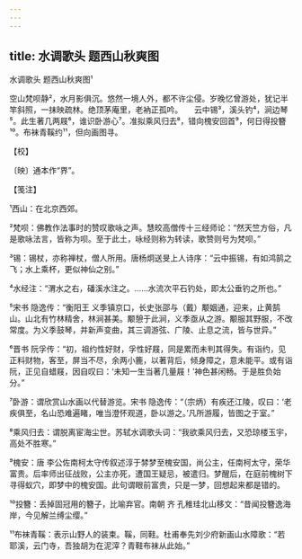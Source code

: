 ```yaml
---
---
---
```

title: 水调歌头 题西山秋爽图
---



水调歌头 题西山秋爽图¹





空山梵呗静²，水月影俱沉。悠然一境人外，都不许尘侵。岁晚忆曾游处，犹记半竿斜照，一抹映疏林。绝顶茅庵里，老衲正孤吟。　　云中锡³，溪头钓⁴，涧边琴⁵。此生著几两屐⁶，谁识卧游心⁷。准拟乘风归去⁸，错向槐安回首⁹，何日得投簪¹⁰。布袜青鞵约¹¹，但向画图寻。





【校】


〔映〕通本作“界”。





【笺注】


¹西山：在北京西郊。

²梵呗：佛教作法事时的赞叹歌咏之声。慧皎高僧传十三经师论：“然天竺方俗，凡是歌咏法言，皆称为呗。至于此土，咏经则称为转读，歌赞则号为梵呗。”

³锡：锡杖，亦称禅杖，僧人所用。唐杨炯送旻上人诗序：“云中振锡，有如鸿鹄之飞；水上乘杯，更似神仙之别。”

⁴水经注：“渭水之右，磻溪水注之。……水流次平石钓处，即太公垂钓之所也。”

⁵宋书 隐逸传：“衡阳王 义季镇京口，长史张邵与（戴）颙姻通，迎来，止黄鹄山。山北有竹林精舍，林涧甚美。颙憩于此涧，义季亟从之游。颙服其野服，不改常度。为义季鼓琴，并新声变曲，其三调游弦、广陵、止息之流，皆与世异。”

⁶晋书 阮孚传：“初，祖约性好财，孚性好屐，同是累而未判其得失。有诣约，见正料财物，客至，屏当不尽，余两小簏，以著背后，倾身障之，意未能平。或有诣阮，正见自蜡屐，因自叹曰：‘未知一生当著几量屐！’神色甚闲畅。于是胜负始分。”

⁷卧游：谓欣赏山水画以代替游览。宋书 隐逸传：“（宗炳）有疾还江陵，叹曰：‘老疾俱至，名山恐难遍睹，唯当澄怀观道，卧以游之。’凡所游履，皆图之于室。”

⁸乘风归去：谓脱离宦海尘世。苏轼水调歌头词：“我欲乘风归去，又恐琼楼玉宇，高处不胜寒。”

⁹槐安：唐 李公佐南柯太守传叙述淳于棼梦至槐安国，尚公主，任南柯太守，荣华富贵。后率师出征战败，公主亦死，遭国王疑忌，被遣归。梦醒后，在庭前槐树下寻得蚁穴，即梦中的槐安国。此句谓眼前富贵，只是一梦，回想起来都是错的。

¹⁰投簪：丢掉固冠用的簪子，比喻弃官。南朝 齐 孔稚珪北山移文：“昔闻投簪逸海岸，今见解兰缚尘缨。”

¹¹布袜青鞵：表示山野人的装束。鞵，同鞋。杜甫奉先刘少府新画山水障歌：“若耶溪，云门寺，吾独胡为在泥滓？青鞋布袜从此始。”
